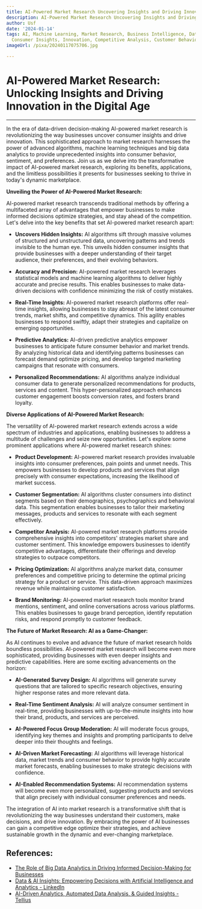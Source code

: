 ```yaml
---
title: AI-Powered Market Research Uncovering Insights and Driving Innovation
description: AI-Powered Market Research Uncovering Insights and Driving Innovation
author: Usf
date: '2024-01-14'
tags: AI, Machine Learning, Market Research, Business Intelligence, Data Analysis,
  Consumer Insights, Innovation, Competitive Analysis, Customer Behavior, Market Trends
imageUrl: /pixa/20240117075706.jpg

---
```

# AI-Powered  Market Research: Unlocking Insights and Driving Innovation in the Digital Age
---
In the  era of  data-driven decision-making AI-powered market research is revolutionizing  the way businesses uncover consumer insights and drive innovation. This sophisticated approach to  market research harnesses the power of advanced algorithms, machine learning techniques and big data analytics to provide unprecedented insights into consumer  behavior, sentiment, and preferences. Join us as we delve into the transformative  impact of AI-powered  market research, exploring its benefits, applications, and  the limitless possibilities it presents for businesses seeking to thrive in  today's dynamic marketplace.

**Unveiling the  Power of AI-Powered Market Research:**

AI-powered  market research transcends traditional methods by offering a multifaceted array  of advantages that empower businesses to make  informed decisions optimize strategies, and stay ahead of the competition. Let's  delve into the key benefits that  set AI-powered  market research apart:

*  **Uncovers Hidden Insights:** AI algorithms sift through massive volumes of structured and unstructured data, uncovering patterns and trends invisible to the human eye. This  unveils hidden consumer  insights that provide businesses with a deeper understanding of their target  audience, their preferences, and their evolving behaviors.

*  **Accuracy and Precision:** AI-powered market research leverages statistical models  and machine learning algorithms to deliver highly accurate and precise results. This enables businesses to make data-driven decisions with confidence minimizing the risk of costly mistakes.

* **Real-Time Insights:** AI-powered market research platforms offer real-time insights, allowing businesses to stay abreast of the latest consumer trends, market shifts, and competitive dynamics. This agility enables businesses to  respond swiftly, adapt their strategies and capitalize on emerging opportunities.

* **Predictive Analytics:** AI-driven predictive analytics  empower  businesses to  anticipate  future consumer behavior and market trends. By analyzing historical data and  identifying patterns businesses can forecast demand optimize pricing, and develop targeted marketing campaigns that resonate with consumers.

* **Personalized Recommendations:** AI algorithms analyze individual consumer data to generate personalized recommendations for products, services  and content. This hyper-personalized approach enhances customer engagement boosts conversion rates,  and fosters brand loyalty.

**Diverse Applications  of  AI-Powered Market Research:**

The versatility of  AI-powered market  research extends across a wide spectrum of industries and applications, enabling businesses to address a  multitude of challenges and seize new opportunities. Let's explore  some prominent applications where AI-powered market research shines:

* **Product Development:** AI-powered market research provides invaluable insights into consumer preferences, pain points and unmet needs.  This empowers businesses to  develop  products and services that  align precisely with consumer expectations, increasing the likelihood of  market success.

* **Customer  Segmentation:** AI algorithms cluster consumers into distinct segments based on their demographics, psychographics and behavioral data. This segmentation enables businesses to  tailor their marketing messages, products and services to resonate with each segment effectively.

* **Competitor Analysis:** AI-powered market research platforms  provide comprehensive  insights into competitors' strategies market share and customer sentiment. This knowledge empowers businesses to identify competitive  advantages, differentiate their offerings  and develop strategies to outpace competitors.

* **Pricing Optimization:** AI algorithms  analyze market data, consumer preferences and competitive pricing to determine the optimal  pricing  strategy for a product or service.  This data-driven  approach maximizes revenue while maintaining customer satisfaction.

* **Brand Monitoring:** AI-powered market research tools monitor brand mentions, sentiment, and online conversations across various  platforms. This enables businesses to gauge brand perception, identify reputation risks, and  respond promptly to customer  feedback.

**The Future of Market Research: AI as a Game-Changer:**

As AI continues to evolve and advance the future of market research  holds boundless possibilities. AI-powered market research will become even more sophisticated, providing businesses with even deeper insights and predictive capabilities. Here are some exciting advancements on the horizon:

* **AI-Generated  Survey Design:** AI algorithms will generate survey questions that are tailored to specific research objectives,  ensuring higher response rates and more  relevant data.

* **Real-Time Sentiment Analysis:** AI will analyze consumer sentiment in real-time, providing businesses with up-to-the-minute insights  into how their brand, products, and services are perceived.

* **AI-Powered Focus  Group  Moderation:** AI will moderate focus groups, identifying key themes  and  insights and  prompting  participants to delve  deeper into their thoughts and feelings.

*  **AI-Driven Market Forecasting:** AI algorithms will leverage historical data, market trends and consumer behavior  to provide highly  accurate market forecasts, enabling businesses to make strategic decisions with confidence.

* **AI-Enabled Recommendation Systems:** AI recommendation systems will become even  more personalized, suggesting products and services that align precisely with individual consumer preferences and needs.

The integration of AI  into market research is a transformative shift that is revolutionizing the way businesses understand their customers, make decisions, and drive innovation. By embracing the power of AI businesses can  gain a competitive edge optimize  their strategies, and achieve sustainable growth in the dynamic and ever-changing marketplace.

## References:
- [The Role of Big Data Analytics in Driving Informed Decision-Making for Businesses](https://www.linkedin.com/pulse/role-big-data-analytics-driving-informed-decision-making)
- [Data & AI Insights: Empowering Decisions with Artificial Intelligence and Analytics - LinkedIn](https://www.linkedin.com/pulse/data-ai-insights-empowering-decisions-artificial-intelligence-jha-1f)
- [AI-Driven Analytics, Automated Data Analysis, & Guided Insights - Tellius](https://www.tellius.com/guided-insights/)
